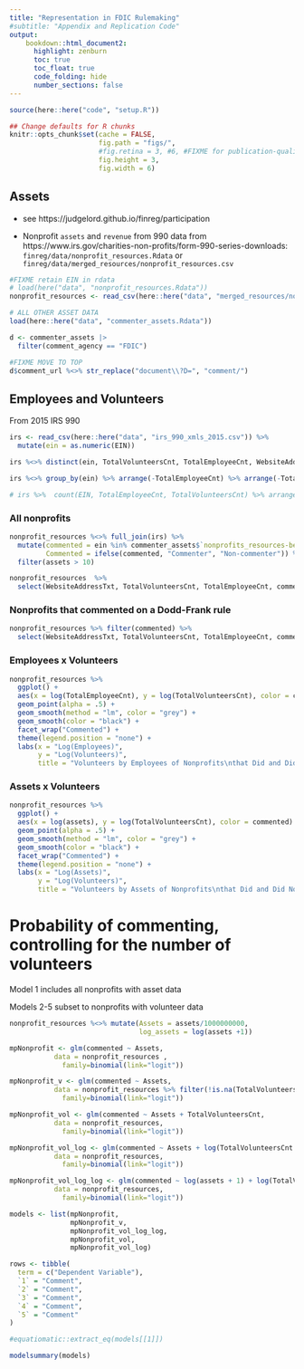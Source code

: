 ```yaml
---
title: "Representation in FDIC Rulemaking"
#subtitle: "Appendix and Replication Code"
output:
    bookdown::html_document2:
      highlight: zenburn
      toc: true
      toc_float: true
      code_folding: hide
      number_sections: false
---
```


```r
source(here::here("code", "setup.R"))

## Change defaults for R chunks
knitr::opts_chunk$set(cache = FALSE,
                      fig.path = "figs/",
                      #fig.retina = 3, #6, #FIXME for publication-quality images 
                      fig.height = 3,
                      fig.width = 6)
```


## Assets 

- see https://judgelord.github.io/finreg/participation

- Nonprofit `assets` and `revenue` from 990 data from https://www.irs.gov/charities-non-profits/form-990-series-downloads: `finreg/data/nonprofit_resources.Rdata` or `finreg/data/merged_resources/nonprofit_resources.csv`

```r
#FIXME retain EIN in rdata 
# load(here("data", "nonprofit_resources.Rdata"))
nonprofit_resources <- read_csv(here::here("data", "merged_resources/nonprofits_resources.csv")) 

# ALL OTHER ASSET DATA 
load(here::here("data", "commenter_assets.Rdata"))

d <- commenter_assets |>
  filter(comment_agency == "FDIC") 

#FIXME MOVE TO TOP 
d$comment_url %<>% str_replace("document\\?D=", "comment/")
```


## Employees and Volunteers 

From 2015 IRS 990 

```r
irs <- read_csv(here::here("data", "irs_990_xmls_2015.csv")) %>% 
  mutate(ein = as.numeric(EIN))

irs %<>% distinct(ein, TotalVolunteersCnt, TotalEmployeeCnt, WebsiteAddressTxt) 

irs %<>% group_by(ein) %>% arrange(-TotalEmployeeCnt) %>% arrange(-TotalVolunteersCnt) %>% slice_head(n = 1) %>% ungroup() 

# irs %>%  count(EIN, TotalEmployeeCnt, TotalVolunteersCnt) %>% arrange(-n)

```

### All nonprofits
```r
nonprofit_resources %<>% full_join(irs) %>% 
  mutate(commented = ein %in% commenter_assets$`nonprofits_resources-bestMatch:ein`,
         Commented = ifelse(commented, "Commenter", "Non-commenter")) %>% 
  filter(assets > 10)

nonprofit_resources  %>% 
  select(WebsiteAddressTxt, TotalVolunteersCnt, TotalEmployeeCnt, commented) %>%  arrange(-TotalVolunteersCnt) %>% kablebox()
```


### Nonprofits that commented on a Dodd-Frank rule
```r
nonprofit_resources %>% filter(commented) %>% 
  select(WebsiteAddressTxt, TotalVolunteersCnt, TotalEmployeeCnt, commented) %>%  arrange(-TotalVolunteersCnt) %>% kablebox()
```


### Employees x Volunteers 
```r
nonprofit_resources %>% 
  ggplot() + 
  aes(x = log(TotalEmployeeCnt), y = log(TotalVolunteersCnt), color = commented) + 
  geom_point(alpha = .5) + 
  geom_smooth(method = "lm", color = "grey") + 
  geom_smooth(color = "black") + 
  facet_wrap("Commented") +
  theme(legend.position = "none") +
  labs(x = "Log(Employees)",
       y = "Log(Volunteers)",
       title = "Volunteers by Employees of Nonprofits\nthat Did and Did Not Comment on a FDIC Rule")
```


### Assets x Volunteers 
```r
nonprofit_resources %>% 
  ggplot() + 
  aes(x = log(assets), y = log(TotalVolunteersCnt), color = commented) + 
  geom_point(alpha = .5) + 
  geom_smooth(method = "lm", color = "grey") + 
  geom_smooth(color = "black") + 
  facet_wrap("Commented") +
  theme(legend.position = "none") +
  labs(x = "Log(Assets)",
       y = "Log(Volunteers)",
       title = "Volunteers by Assets of Nonprofits\nthat Did and Did Not Comment on a FDIC Rule")
```


# Probability of commenting, controlling for the number of volunteers

Model 1 includes all nonprofits with asset data 

Models 2-5 subset to nonprofits with volunteer data

```r
nonprofit_resources %<>% mutate(Assets = assets/1000000000,
                                log_assets = log(assets +1))

mpNonprofit <- glm(commented ~ Assets,
           data = nonprofit_resources , 
             family=binomial(link="logit"))

mpNonprofit_v <- glm(commented ~ Assets,
           data = nonprofit_resources %>% filter(!is.na(TotalVolunteersCnt)), 
             family=binomial(link="logit"))

mpNonprofit_vol <- glm(commented ~ Assets + TotalVolunteersCnt,
           data = nonprofit_resources, 
             family=binomial(link="logit"))

mpNonprofit_vol_log <- glm(commented ~ Assets + log(TotalVolunteersCnt + 1),
           data = nonprofit_resources, 
             family=binomial(link="logit"))

mpNonprofit_vol_log_log <- glm(commented ~ log(assets + 1) + log(TotalVolunteersCnt + 1),
           data = nonprofit_resources, 
             family=binomial(link="logit"))

models <- list(mpNonprofit, 
               mpNonprofit_v,
               mpNonprofit_vol_log_log,
               mpNonprofit_vol,
               mpNonprofit_vol_log)

rows <- tibble(
  term = c("Dependent Variable"),
  `1` = "Comment",
  `2` = "Comment",  
  `3` = "Comment",  
  `4` = "Comment",  
  `5` = "Comment"
)

#equatiomatic::extract_eq(models[[1]]) 

modelsummary(models)
```
